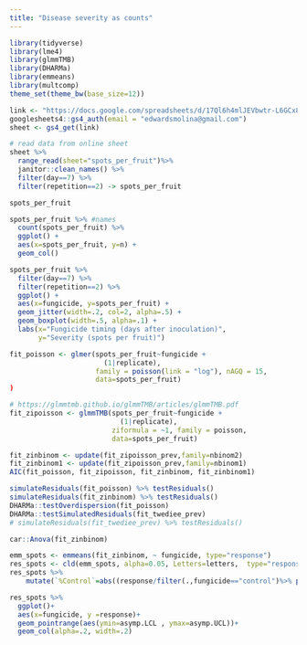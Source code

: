 ```yaml
---
title: "Disease severity as counts"
---
```


```r
library(tidyverse)
library(lme4)
library(glmmTMB)
library(DHARMa)
library(emmeans)
library(multcomp)
theme_set(theme_bw(base_size=12))
```

```r
link <- "https://docs.google.com/spreadsheets/d/17Ql6h4mlJEVbwtr-L6GCx8IjblTAGc9K8ETDQTfXXrk/edit?usp=drivesdk"
googlesheets4::gs4_auth(email = "edwardsmolina@gmail.com")
sheet <- gs4_get(link)

# read data from online sheet
sheet %>% 
  range_read(sheet="spots_per_fruit")%>% 
  janitor::clean_names() %>% 
  filter(day==7) %>% 
  filter(repetition==2) -> spots_per_fruit

spots_per_fruit

```

```r
spots_per_fruit %>% #names 
  count(spots_per_fruit) %>% 
  ggplot() + 
  aes(x=spots_per_fruit, y=n) + 
  geom_col()
```
```r
spots_per_fruit %>% 
  filter(day==7) %>% 
  filter(repetition==2) %>% 
  ggplot() + 
  aes(x=fungicide, y=spots_per_fruit) + 
  geom_jitter(width=.2, col=2, alpha=.5) + 
  geom_boxplot(width=.5, alpha=.1) + 
  labs(x="Fungicide timing (days after inoculation)", 
       y="Severity (spots per fruit)") 
```
```r
fit_poisson <- glmer(spots_per_fruit~fungicide +
                       (1|replicate), 
                     family = poisson(link = "log"), nAGQ = 15,
                     data=spots_per_fruit)
)
```

```r
# https://glmmtmb.github.io/glmmTMB/articles/glmmTMB.pdf
fit_zipoisson <- glmmTMB(spots_per_fruit~fungicide +
                           (1|replicate),
                         ziformula = ~1, family = poisson,
                         data=spots_per_fruit)
```

```r
fit_zinbinom <- update(fit_zipoisson_prev,family=nbinom2)
fit_zinbinom1 <- update(fit_zipoisson_prev,family=nbinom1)
AIC(fit_poisson, fit_zipoisson, fit_zinbinom, fit_zinbinom1)
```
```r
simulateResiduals(fit_poisson) %>% testResiduals()
simulateResiduals(fit_zinbinom) %>% testResiduals()
DHARMa::testOverdispersion(fit_poisson)
DHARMa::testSimulatedResiduals(fit_twediee_prev)
# simulateResiduals(fit_twediee_prev) %>% testResiduals()
```

```r
car::Anova(fit_zinbinom)
```
```r
emm_spots <- emmeans(fit_zinbinom, ~ fungicide, type="response") 
res_spots <- cld(emm_spots, alpha=0.05, Letters=letters,  type="response")
res_spots %>% 
    mutate(`%Control`=abs((response/filter(.,fungicide=="control")%>% pull(response)-1)*100)) 

res_spots %>% 
  ggplot()+
  aes(x=fungicide, y =response)+
  geom_pointrange(aes(ymin=asymp.LCL , ymax=asymp.UCL))+
  geom_col(alpha=.2, width=.2)
```
